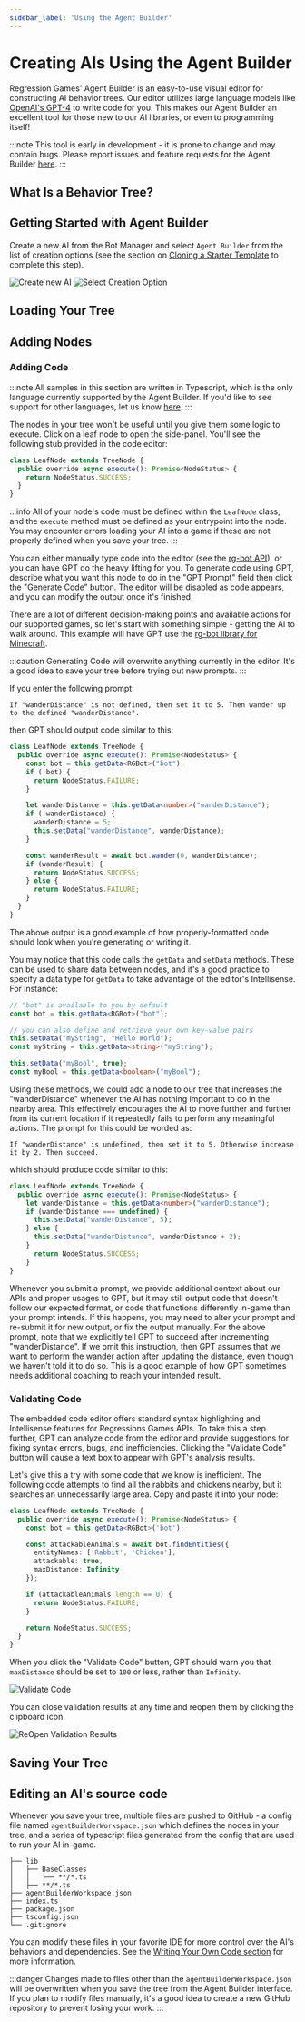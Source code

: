 ```yaml
---
sidebar_label: 'Using the Agent Builder'
---
```



# Creating AIs Using the Agent Builder

Regression Games' Agent Builder is an easy-to-use visual editor for constructing AI behavior trees.
Our editor utilizes large language models like [OpenAI's GPT-4](https://openai.com/blog/chatgpt) to write code for you.
This makes our Agent Builder an excellent tool for those new to our AI libraries, or even to programming itself!

:::note
This tool is early in development - it is prone to change and may contain bugs.
Please report issues and feature requests for the Agent Builder [here](https://regression-games.sleekplan.app/feedback).
:::

## What Is a Behavior Tree?

<BehaviorTree />

## Getting Started with Agent Builder

Create a new AI from the Bot Manager and select `Agent Builder` from the list of creation options
(see the section on [Cloning a Starter Template](../../common/starter-templates) to complete this step).

![Create new AI](../../common/bot-creation/img/create-bot-button.png)
![Select Creation Option](../../common/agent-builder/img/create-from-minecraft-template.png)

## Loading Your Tree

<LoadingYourTree />

## Adding Nodes

<AddingNodes />

### Adding Code

:::note
All samples in this section are written in Typescript, which is the only language currently supported by the Agent Builder.
If you'd like to see support for other languages, let us know [here](https://regression-games.sleekplan.app/feedback).
:::

The nodes in your tree won't be useful until you give them some logic to execute.
Click on a leaf node to open the side-panel. You'll see the following stub provided in the code editor:

```javascript
class LeafNode extends TreeNode {
  public override async execute(): Promise<NodeStatus> {
    return NodeStatus.SUCCESS;
  }
}
```

:::info
All of your node's code must be defined within the `LeafNode` class, and the `execute` method must be defined as your entrypoint into the node.
You may encounter errors loading your AI into a game if these are not properly defined when you save your tree.
:::

You can either manually type code into the editor (see the [rg-bot API](../supported-games/minecraft/apis/rg-bot-api)), or you can have GPT do the heavy lifting for you.
To generate code using GPT, describe what you want this node to do in the "GPT Prompt" field then click the "Generate Code" button.
The editor will be disabled as code appears, and you can modify the output once it's finished.

There are a lot of different decision-making points and available actions for our supported games,
so let's start with something simple - getting the AI to walk around.
This example will have GPT use the [rg-bot library for Minecraft](https://github.com/Regression-Games/RegressionBot).

:::caution
Generating Code will overwrite anything currently in the editor. It's a good idea to save your tree before trying out new prompts.
:::

If you enter the following prompt:
```text
If "wanderDistance" is not defined, then set it to 5. Then wander up to the defined "wanderDistance".
```

then GPT should output code similar to this:
```typescript
class LeafNode extends TreeNode {
  public override async execute(): Promise<NodeStatus> {
    const bot = this.getData<RGBot>("bot");
    if (!bot) {
      return NodeStatus.FAILURE;
    }

    let wanderDistance = this.getData<number>("wanderDistance");
    if (!wanderDistance) {
      wanderDistance = 5;
      this.setData("wanderDistance", wanderDistance);
    }

    const wanderResult = await bot.wander(0, wanderDistance);
    if (wanderResult) {
      return NodeStatus.SUCCESS;
    } else {
      return NodeStatus.FAILURE;
    }
  }
}
```
The above output is a good example of how properly-formatted code should look when you're generating or writing it.

You may notice that this code calls the `getData` and `setData` methods.
These can be used to share data between nodes, and it's a good practice to specify a data type for `getData` to take advantage of the editor's Intellisense.
For instance:

```typescript
// "bot" is available to you by default
const bot = this.getData<RGBot>("bot");

// you can also define and retrieve your own key-value pairs
this.setData("myString", "Hello World");
const myString = this.getData<string>("myString");

this.setData("myBool", true);
const myBool = this.getData<boolean>("myBool");
```

Using these methods, we could add a node to our tree that increases the "wanderDistance" whenever the AI has nothing important to do in the nearby area.
This effectively encourages the AI to move further and further from its current location if it repeatedly fails to perform any meaningful actions.
The prompt for this could be worded as:
```text
If "wanderDistance" is undefined, then set it to 5. Otherwise increase it by 2. Then succeed.
```

which should produce code similar to this:
```typescript
class LeafNode extends TreeNode {
  public override async execute(): Promise<NodeStatus> {
    let wanderDistance = this.getData<number>("wanderDistance");
    if (wanderDistance === undefined) {
      this.setData("wanderDistance", 5);
    } else {
      this.setData("wanderDistance", wanderDistance + 2);
    }
      return NodeStatus.SUCCESS;
    }
}
```

Whenever you submit a prompt, we provide additional context about our APIs and proper usages to GPT,
but it may still output code that doesn't follow our expected format, or code that functions differently in-game than your prompt intends.
If this happens, you may need to alter your prompt and re-submit it for new output, or fix the output manually.
For the above prompt, note that we explicitly tell GPT to succeed after incrementing "wanderDistance".
If we omit this instruction, then GPT assumes that we want to perform the wander action after updating the distance, even though we haven't told it to do so.
This is a good example of how GPT sometimes needs additional coaching to reach your intended result.

### Validating Code

The embedded code editor offers standard syntax highlighting and Intellisense features for Regressions Games APIs.
To take this a step further, GPT can analyze code from the editor and provide suggestions for fixing syntax errors, bugs, and inefficiencies.
Clicking the "Validate Code" button will cause a text box to appear with GPT's analysis results.

Let's give this a try with some code that we know is inefficient.
The following code attempts to find all the rabbits and chickens nearby, but it searches an unnecessarily large area.
Copy and paste it into your node:

```typescript
class LeafNode extends TreeNode {
  public override async execute(): Promise<NodeStatus> {
    const bot = this.getData<RGBot>('bot');

    const attackableAnimals = await bot.findEntities({
      entityNames: ['Rabbit', 'Chicken'],
      attackable: true,
      maxDistance: Infinity
    });

    if (attackableAnimals.length == 0) {
      return NodeStatus.FAILURE;
    }

    return NodeStatus.SUCCESS;
  }
}
```

When you click the "Validate Code" button,
GPT should warn you that `maxDistance` should be set to `100` or less, rather than `Infinity`.

![Validate Code](../../common/agent-builder/img/validation-results-minecraft.png)

You can close validation results at any time and reopen them by clicking the clipboard icon.

![ReOpen Validation Results](../../common/agent-builder/img/reopen-validation-results-minecraft.png)

## Saving Your Tree

<SavingYourTree />

## Editing an AI's source code

Whenever you save your tree, multiple files are pushed to GitHub - a config file named `agentBuilderWorkspace.json` which defines the nodes in your tree,
and a series of typescript files generated from the config that are used to run your AI in-game.

```
├── lib
│   ├── BaseClasses
│   │   ├── **/*.ts
│   ├── **/*.ts
├── agentBuilderWorkspace.json
├── index.ts
├── package.json
├── tsconfig.json
└── .gitignore
```

You can modify these files in your favorite IDE for more control over the AI's behaviors and dependencies.
See the [Writing Your Own Code section](./coding/dev-requirements) for more information.

:::danger
Changes made to files other than the `agentBuilderWorkspace.json` will be overwritten when you save the tree from the Agent Builder interface.
If you plan to modify files manually, it's a good idea to create a new GitHub repository to prevent losing your work.
:::

